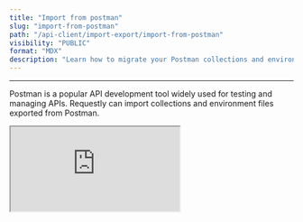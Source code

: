 ```yaml
---
title: "Import from postman"
slug: "import-from-postman"
path: "/api-client/import-export/import-from-postman"
visibility: "PUBLIC"
format: "MDX"
description: "Learn how to migrate your Postman collections and environment variables to Requestly's API Client."
---
```


***

Postman is a popular API development tool widely used for testing and managing APIs. Requestly can import collections and environment files exported from Postman.

<iframe className="w-full aspect-video rounded-xl" src="https://www.youtube.com/embed/7jXGYMj9izw" />

### **Export all the workspace data from Postman**

**Step 1**: Click your profile icon in the top-right corner of Postman and select **Settings**.

<img src="/images/import-from-postman/d59ffe07-f75e-48b5-b14c-5118125a9e67.png" align="center" fullwidth="false" />

**Step 2**: Navigate to the **Account** tab and click **Export Data**. It will redirect you to Export data page. Click on **Export data** button.

<img src="/images/import-from-postman/70ae35a8-27b1-4364-ac90-1b5df84c84ff.png" align="center" fullwidth="false" />

**Step 3**: Select the data to export (collections, environments, or both) and click **Request Data Export**.

<img src="/images/import-from-postman/943ec5e3-aff4-4923-a504-a787906a4be5.png" align="center" fullwidth="false" />

**Step 4**: Check your registered email for exported data, download the ZIP file and extract its contents.

You can also export individual collections and environments from Postman, as explained at the end of this documentation.

Global variables are not automatically exported using this method.\
To use them in Requestly, you need to manually export global variables from Postman and import it into Requestly.

### **Importing into Requestly**

**Step 1**: In Requestly, navigate to the **API Client** section.

**Step 2**: Click the **Import** button located in the sidebar header and choose **Postman** from the import options.

<img src="/images/import-from-postman/11bb225d-e951-42cb-a760-185f92fe99f9.png" align="center" fullwidth="false" />

**Step 3**: In the upload modal, select and upload the exported Postman **collection** and **environment** files(Multiple files can be imported at once).

<img src="/images/import-from-postman/2d2c2344-ea8f-464a-89b9-fe4323dc53ae.png" align="center" fullwidth="false" />

**Step 4**: Once the files are processed, click **Import** to finalize the migration.

<img src="/images/import-from-postman/b325343a-9d36-4b01-a9a8-307607ce4720.png" align="center" fullwidth="false" />

### **Exporting individual Collections from Postman**

**Step 1**: Open Postman and navigate to the **Collections** tab in the left sidebar to view your collections.

<img src="/images/import-from-postman/8545b3a7-ac94-4669-b9cc-4702e31961de.png" align="center" fullwidth="false" />

**Step 2**: Click the ellipsis (`...`) next to the collection you wish to export and select **Export** from the dropdown menu.

**Step 3**: In the export dialog, select either **Collection v2** or **Collection v2.1**(Requestly supports both) as the export format. Click **Export** and save the file.

<img src="/images/import-from-postman/378a8db4-9de3-4ebd-b0ed-e91ba40ae841.png" align="center" fullwidth="false" />

**Step 4**: Import using the same steps as explained in **Import into Requestly** section above.

### **Exporting individual Environments from Postman**

**Step 1**: Open Postman and go to the **Environments** tab in the left sidebar to view your environments.

<img src="/images/import-from-postman/5e139394-7c92-4384-94b3-5dd3e0f6f0bd.png" align="center" fullwidth="false" />

**Step 2**: Click the ellipsis (`...`) next to the environment you wish to export and select **Export**.

**Step 3**: Choose a location to save the exported environment file and click **Save**.

<img src="/images/import-from-postman/e438749a-2a63-4a64-9441-a7f24adf3a02.png" align="center" fullwidth="false" />

**Step 4**: Import using the same steps as explained in **Import into Requestly** section above.
